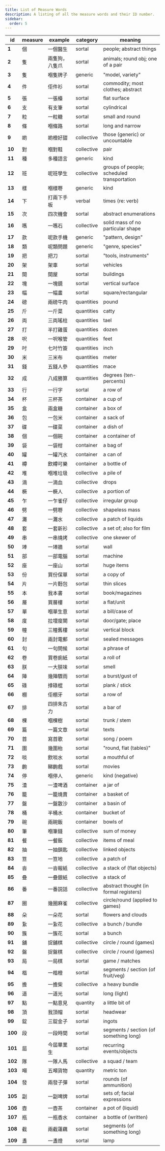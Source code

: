 ```yaml
---
title: List of Measure Words
description: A listing of all the measure words and their ID number.
sidebar:
  order: 5
---
```





| **id**  | **measure** | **example** | **category** | **meaning**                                |
|---------|-------------|-------------|--------------|--------------------------------------------|
| **1**   | 個           | 一個醫生        | sortal       | people; abstract things                    |
| **2**   | 隻           | 兩隻狗，八隻爪     | sortal       | animals; round obj; one of a pair          |
| **3**   | 隻           | 嗰隻牌子        | generic      | "model, variety"                           |
| **4**   | 件           | 佢件衫         | sortal       | commodity; most clothes; abstract          |
| **5**   | 張           | 一張檯         | sortal       | flat surface                               |
| **6**   | 支           | 有支筆         | sortal       | cylindrical                                |
| **7**   | 粒           | 一粒糖         | sortal       | small and round                            |
| **8**   | 條           | 嗰條路         | sortal       | long and narrow                            |
| **9**   | 啲           | 啲橙好甜        | collective   | those (generic) or uncountable             |
| **10**  | 對           | 嗰對鞋         | collective   | pair                                       |
| **11**  | 種           | 多種語言        | generic      | kind                                       |
| **12**  | 班           | 呢班學生        | collective   | groups of people; scheduled transportation |
| **13**  | 樣           | 嗰樣嘢         | generic      | kind                                       |
| **14**  | 下           | 打兩下手板       | verbal       | times (re: verb)                           |
| **15**  | 次           | 四次機會        | sortal       | abstract enumerations                      |
| **16**  | 嚿           | 一嚿石         | collective   | solid mass of no particular shape          |
| **17**  | 款           | 呢款手機        | generic      | "pattern, design"                          |
| **18**  | 類           | 呢類問題        | generic      | "genre, species"                           |
| **19**  | 把           | 把刀          | sortal       | "tools, instruments"                       |
| **20**  | 架           | 架車          | sortal       | vehicles                                   |
| **21**  | 間           | 間屋          | sortal       | buildings                                  |
| **22**  | 塊           | 一塊鏡         | sortal       | vertical surface                           |
| **23**  | 幅           | 一幅畫         | sortal       | square/rectangular                         |
| **24**  | 磅           | 兩磅牛肉        | quantities   | pound                                      |
| **25**  | 斤           | 一斤菜         | quantities   | catty                                      |
| **26**  | 両           | 三両瑤柱        | quantities   | tael                                       |
| **27**  | 打           | 半打雞蛋        | quantities   | dozen                                      |
| **28**  | 呎           | 一呎喉管        | quantities   | feet                                       |
| **29**  | 吋           | 七吋竹簽        | quantities   | inch                                       |
| **30**  | 米           | 三米布         | quantities   | meter                                      |
| **31**  | 錢           | 五錢人參        | quantities   | mace                                       |
| **32**  | 成           | 八成勝算        | quantities   | degrees (ten-percents)                     |
| **33**  | 行           | 一行字         | sortal       | a row of                                   |
| **34**  | 杯           | 三杯茶         | container    | a cup of                                   |
| **35**  | 盒           | 兩盒糖         | container    | a box of                                   |
| **36**  | 包           | 一包米         | container    | a sack of                                  |
| **37**  | 碟           | 一碟菜         | container    | a dish of                                  |
| **38**  | 個           | 一個碗         | container    | a container of                             |
| **39**  | 袋           | 一袋柑         | container    | a bag of                                   |
| **40**  | 罐           | 一罐汽水        | container    | a can of                                   |
| **41**  | 樽           | 飲樽可樂        | container    | a bottle of                                |
| **42**  | 堆           | 嗰堆垃圾        | collective   | a pile of                                  |
| **43**  | 滴           | 一滴血         | collective   | drops                                      |
| **44**  | 橛           | 一橛人         | collective   | a portion of                               |
| **45**  | 乍           | 一乍雀仔        | collective   | irregular group                            |
| **46**  | 劈           | 一劈嘢         | collective   | shapeless mass                             |
| **47**  | 灘           | 一灘水         | collective   | a patch of liquids                         |
| **48**  | 套           | 一套新衫        | collective   | a set of; also for film                    |
| **49**  | 串           | 一串燒烤        | collective   | one skewer of                              |
| **50**  | 埲           | 一埲牆         | sortal       | wall                                       |
| **51**  | 部           | 一部電腦        | sortal       | machine                                    |
| **52**  | 座           | 一座山         | sortal       | huge items                                 |
| **53**  | 份           | 買份保單        | sortal       | a copy of                                  |
| **54**  | 片           | 一片麪包        | sortal       | thin slices                                |
| **55**  | 本           | 我本書         | sortal       | book/magazines                             |
| **56**  | 層           | 買層樓         | sortal       | a flat/unit                                |
| **57**  | 單           | 嗰單生意        | sortal       | a bill/case of                             |
| **58**  | 度           | 拉埋度閘        | sortal       | door/gate; place                           |
| **59**  | 幢           | 三幢舊樓        | sortal       | vertical block                             |
| **60**  | 封           | 兩封電郵        | sortal       | sealed messages                            |
| **61**  | 句           | 一句問候        | sortal       | a phrase of                                |
| **62**  | 卷           | 買卷廁紙        | sortal       | a roll of                                  |
| **63**  | 朕           | 一大朕味        | sortal       | smell                                      |
| **64**  | 陣           | 幾陣驟雨        | sortal       | a burst/gust of                            |
| **65**  | 碌           | 𢲡碌棍        | sortal       | plank / stick                              |
| **66**  | 棚           | 佢棚牙         | sortal       | a row of                                   |
| **67**  | 排           | 四排朱古力       | sortal       | a bar of                                   |
| **68**  | 棵           | 嗰棵樹         | sortal       | trunk / stem                               |
| **69**  | 篇           | 一篇文章        | sortal       | texts                                      |
| **70**  | 首           | 寫首歌         | sortal       | song / poem                                |
| **71**  | 圍           | 幾圍枱         | sortal       | "round, flat (tables)"                     |
| **72**  | 啖           | 飲啖水         | sortal       | a mouthful of                              |
| **73**  | 齣           | 睇齣戲         | sortal       | movies                                     |
| **74**  | 停           | 嗰停人         | generic      | kind (negative)                            |
| **75**  | 渣           | 一渣啤酒        | container    | a jar of                                   |
| **76**  | 籠           | 一籠燒賣        | container    | a basket of                                |
| **77**  | 盤           | 一盤散沙        | container    | a basin of                                 |
| **78**  | 桶           | 半桶水         | container    | bucket of                                  |
| **79**  | 碗           | 兩碗飯         | container    | bowls of                                   |
| **80**  | 筆           | 嗰筆錢         | collective   | sum of money                               |
| **81**  | 餐           | 一餐飯         | collective   | items of meal                              |
| **82**  | 抽           | 一抽鎖匙        | collective   | linked objects                             |
| **83**  | 笪           | 一笪地         | collective   | a patch of                                 |
| **84**  | 沓           | 一沓報紙        | collective   | a stack of (flat objects)                  |
| **85**  | 疊           | 一疊銀紙        | collective   | a stack of                                 |
| **86**  | 番           | 一番説話        | collective   | abstract thought (in formal registers)     |
| **87**  | 圈           | 幾圈麻雀        | collective   | circle/round (applied to games)            |
| **88**  | 朵           | 一朵花         | sortal       | flowers and clouds                         |
| **89**  | 紥           | 一紥花         | collective   | a bunch / bundle                           |
| **90**  | 簇           | 一簇花         | sortal       | a bunch                                    |
| **91**  | 舖           | 捉舖棋         | collective   | circle / round (games)                     |
| **92**  | 盤           | 捉盤棋         | collective   | circle / round (games)                     |
| **93**  | 局           | 一局棋         | sortal       | game / matches                             |
| **94**  | 楷           | 一楷橙         | sortal       | segments / section (of fruit/veg)          |
| **95**  | 擔           | 一擔柴         | collective   | a heavy bundle                             |
| **96**  | 道           | 一道光         | sortal       | long (light)                               |
| **97**  | 點           | 一點意見        | quantity     | a little bit of                            |
| **98**  | 頂           | 我頂帽         | sortal       | headwear                                   |
| **99**  | 錠           | 三錠金子        | sortal       | ingots                                     |
| **100** | 段           | 一段時間        | sortal       | segments / section (of something long)     |
| **101** | 屆           | 今屆畢業生       | sortal       | recurring events/objects                   |
| **102** | 隊           | 一隊人馬        | collective   | a squad / team                             |
| **103** | 噸           | 五噸貨物        | quantity     | metric ton                                 |
| **104** | 發           | 兩發子彈        | sortal       | rounds (of ammunition)                     |
| **105** | 副           | 一副啤牌        | sortal       | sets of; facial expressions                |
| **106** | 壺           | 一壺茶         | container    | a pot of (liquid)                          |
| **107** | 瓶           | 一瓶香水        | container    | a bottle of (written)                      |
| **108** | 截           | 兩截蓮藕        | sortal       | segments (of something long)               |
| **109** | 盞           | 一盞燈         | sortal       | lamp                                       |
